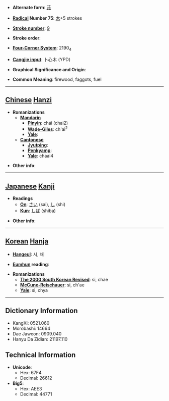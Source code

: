 * '''Alternate form''': [[茈]]

* '''[[Wiktionary:Chinese radical index| Radical]] Number 75''': [[Wiktionary:Chinese radical index 木|木]]+5 strokes

* '''[[Wiktionary:Chinese total strokes index|Stroke number]]''': [[Wiktionary:Chinese total strokes index 9|9]]

* '''Stroke order''': 

* '''[[Wiktionary:Chinese four corner index|Four-Corner System]]''': 2190<sub>4</sub>

* '''[[Wiktionary:Chinese Cangjie index|Cangjie input]]''': 卜心木 (YPD)

* '''Graphical Significance and Origin''': 

* '''Common Meaning''': firewood, faggots, fuel

----

== [[Chinese]] [[Hanzi]] ==

* '''Romanizations'''
** '''[[Mandarin]]'''
*** '''[[Pinyin]]''': chái (chai2)
*** '''[[Wade-Giles]]''': ch'ai<sup>2</sup>
*** '''[[Yale]]''': 
** '''[[Cantonese]]'''
*** '''[[Jyutping]]''':
*** '''[[Penkyamp]]''': 
*** '''[[Yale]]''': chaai4

* '''Other info''': 

----

== [[Japanese]] [[Kanji]] ==

* '''Readings'''
** '''[[On]]''': [[さい]] (sai), [[し]] (shi)
** '''[[Kun]]''': [[しば]] (shiba)

* '''Other info''':  

----

== [[Korean]] [[Hanja]] ==

* '''[[Hangeul]]''': 시, 채

* '''[[Eumhun]] reading''': 

* '''Romanizations'''
** '''[[The 2000 South Korean Revised Romanization|The 2000 South Korean Revised]]''': si, chae
** '''[[McCune-Reischauer]]''': si, ch'ae
** '''[[Yale]]''': si, chya

----

== Dictionary Information ==

* KangXi: 0521.060
* Morobashi: 14664
* Dae Jaweon: 0909.040
* Hanyu Da Zidian: 21197.110

== Technical Information ==

* '''Unicode''':
** Hex: 67F4
** Decimal: 26612
* '''Big5''':
** Hex: AEE3
** Decimal: 44771